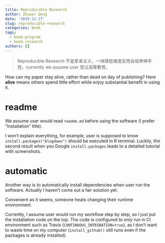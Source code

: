 ```yaml
---
title: Reproducible Research
author: Zhuoer Dong
date: '2019-12-27'
slug: reproducible-research
categories: book
tags:
  - book-program
  - book-research
authors: []
---
```




> Reproducible Research 不是拿来主义，一味降低难度反而会培养伸手党，currently we assume user 受过高等教育。

How can my paper stay alive, rather than dead on day of publishing? Here **alive** means others spend little effort while enjoy substantial benefit in using it.



# readme

We assume user would read `readme.md` before using the software (I prefer "Installation" title).

I won't explain everything, for example, user is supposed to know `install.packages("blogdown")` should be executed in R terminal. Luckily, the second result when you Google `install.packages` leads to a detailed tutorial with screenshots.



# automatic

Another way is to automatically install dependencies when user run the software. Actually I haven't come out a fair solution yet.

Convenient as it seems, someone heats changing their runtime environment. 

Currently, I assume user would run my workflow step by step, so I just put the installation code on the top. The code is configured to _only_ run in CI environment such as Travis (`CONTINUOUS_INTEGRATION=true`), as I don't want to waste time on my computer (`install_github()` still runs even if the packages is already installed).






